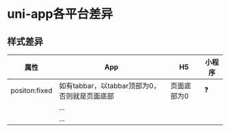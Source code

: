 # uni-app各平台差异

## 样式差异

| 属性   | App         | H5         | 小程序      |
| ------ | ------------ |- |- |
| positon:fixed    | 如有tabbar，以tabbar顶部为0，否则就是页面底部          |页面底部为0|:question:|
| | ...          |||
| | ...          |||